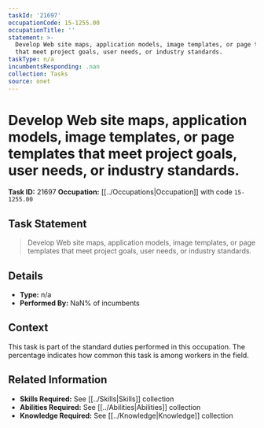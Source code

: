 ```yaml
---
taskId: '21697'
occupationCode: 15-1255.00
occupationTitle: ''
statement: >-
  Develop Web site maps, application models, image templates, or page templates
  that meet project goals, user needs, or industry standards.
taskType: n/a
incumbentsResponding: .nan
collection: Tasks
source: onet
---
```

# Develop Web site maps, application models, image templates, or page templates that meet project goals, user needs, or industry standards.

**Task ID:** 21697
**Occupation:** [[../Occupations|Occupation]] with code `15-1255.00`

## Task Statement

> Develop Web site maps, application models, image templates, or page templates that meet project goals, user needs, or industry standards.

## Details

- **Type:** n/a
- **Performed By:** NaN% of incumbents

## Context

This task is part of the standard duties performed in this occupation. The percentage indicates how common this task is among workers in the field.

## Related Information

- **Skills Required:** See [[../Skills|Skills]] collection
- **Abilities Required:** See [[../Abilities|Abilities]] collection
- **Knowledge Required:** See [[../Knowledge|Knowledge]] collection
